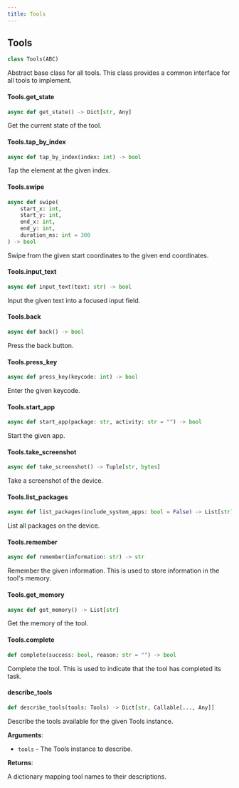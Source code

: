 ```yaml
---
title: Tools
---
```


<a id="droidrun.tools.tools.Tools"></a>

## Tools

```python
class Tools(ABC)
```

Abstract base class for all tools.
This class provides a common interface for all tools to implement.

<a id="droidrun.tools.tools.Tools.get_state"></a>

#### Tools.get\_state

```python
async def get_state() -> Dict[str, Any]
```

Get the current state of the tool.

<a id="droidrun.tools.tools.Tools.tap_by_index"></a>

#### Tools.tap\_by\_index

```python
async def tap_by_index(index: int) -> bool
```

Tap the element at the given index.

<a id="droidrun.tools.tools.Tools.swipe"></a>

#### Tools.swipe

```python
async def swipe(
    start_x: int,
    start_y: int,
    end_x: int,
    end_y: int,
    duration_ms: int = 300
) -> bool
```

Swipe from the given start coordinates to the given end coordinates.

<a id="droidrun.tools.tools.Tools.input_text"></a>

#### Tools.input\_text

```python
async def input_text(text: str) -> bool
```

Input the given text into a focused input field.

<a id="droidrun.tools.tools.Tools.back"></a>

#### Tools.back

```python
async def back() -> bool
```

Press the back button.

<a id="droidrun.tools.tools.Tools.press_key"></a>

#### Tools.press\_key

```python
async def press_key(keycode: int) -> bool
```

Enter the given keycode.

<a id="droidrun.tools.tools.Tools.start_app"></a>

#### Tools.start\_app

```python
async def start_app(package: str, activity: str = "") -> bool
```

Start the given app.

<a id="droidrun.tools.tools.Tools.take_screenshot"></a>

#### Tools.take\_screenshot

```python
async def take_screenshot() -> Tuple[str, bytes]
```

Take a screenshot of the device.

<a id="droidrun.tools.tools.Tools.list_packages"></a>

#### Tools.list\_packages

```python
async def list_packages(include_system_apps: bool = False) -> List[str]
```

List all packages on the device.

<a id="droidrun.tools.tools.Tools.remember"></a>

#### Tools.remember

```python
async def remember(information: str) -> str
```

Remember the given information. This is used to store information in the tool's memory.

<a id="droidrun.tools.tools.Tools.get_memory"></a>

#### Tools.get\_memory

```python
async def get_memory() -> List[str]
```

Get the memory of the tool.

<a id="droidrun.tools.tools.Tools.complete"></a>

#### Tools.complete

```python
def complete(success: bool, reason: str = "") -> bool
```

Complete the tool. This is used to indicate that the tool has completed its task.

<a id="droidrun.tools.tools.describe_tools"></a>

#### describe\_tools

```python
def describe_tools(tools: Tools) -> Dict[str, Callable[..., Any]]
```

Describe the tools available for the given Tools instance.

**Arguments**:

- `tools` - The Tools instance to describe.
  

**Returns**:

  A dictionary mapping tool names to their descriptions.

